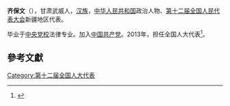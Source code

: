 '''齐保文'''（{{bd|1954年||}}），甘肃武威人，[[汉族|汉族]]，[[中华人民共和国|中华人民共和国]]政治人物、[[第十二届全国人民代表大会|第十二届全国人民代表大会]]新疆地区代表。

毕业于[[中央党校|中央党校]]法律专业。加入[[中国共产党|中国共产党]]。2013年，担任全国人大代表<ref>{{cite news|title=全国人大代表信息-齐保文|url= http://210.82.31.1:8084/delegate/viewDelegate.action?dbid=122616|accessdate=2013-04-05|newspaper=全国人大网|archive-url=https://web.archive.org/web/20160305221758/http://www.npc.gov.cn/delegate/viewDelegate.action?dbid=122616|archive-date=2016-03-05|dead-url=yes}}</ref>。

==參考文獻==
{{reflist}}
{{中国政治人物小作品}}

[[Category:第十二届全国人大代表|Category:第十二届全国人大代表]]
